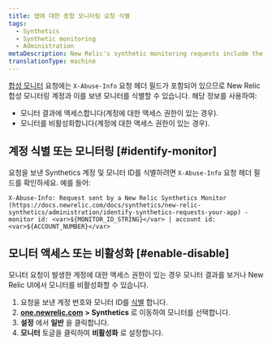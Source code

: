 ```yaml
---
title: 앱에 대한 종합 모니터링 요청 식별
tags:
  - Synthetics
  - Synthetic monitoring
  - Administration
metaDescription: New Relic's synthetic monitoring requests include the x-info-abuse header to help you identify the account and monitor that sent it.
translationType: machine
---
```


[합성 모니터](/docs/synthetics/new-relic-synthetics/using-monitors/add-edit-monitors) 요청에는 `X-Abuse-Info` 요청 헤더 필드가 포함되어 있으므로 New Relic 합성 모니터링 계정과 이를 보낸 모니터를 식별할 수 있습니다. 해당 정보를 사용하여:

* 모니터 결과에 액세스합니다(계정에 대한 액세스 권한이 있는 경우).
* 모니터를 비활성화합니다(계정에 대한 액세스 권한이 있는 경우).

## 계정 식별 또는 모니터링 [#identify-monitor]

요청을 보낸 Synthetics 계정 및 모니터 ID를 식별하려면 `X-Abuse-Info` 요청 헤더 필드를 확인하세요. 예를 들어:

```
X-Abuse-Info: Request sent by a New Relic Synthetics Monitor (https://docs.newrelic.com/docs/synthetics/new-relic-synthetics/administration/identify-synthetics-requests-your-app) - monitor id: <var>${MONITOR_ID_STRING}</var> | account id: <var>${ACCOUNT_NUMBER}</var>
```

## 모니터 액세스 또는 비활성화 [#enable-disable]

모니터 요청이 발생한 계정에 대한 액세스 권한이 있는 경우 모니터 결과를 보거나 New Relic UI에서 모니터를 비활성화할 수 있습니다.

1. 요청을 보낸 계정 번호와 모니터 ID를 [식별](#identify-monitor) 합니다.
2. [**one.newrelic.com**](http://one.newrelic.com/) **> Synthetics** 로 이동하여 모니터를 선택합니다.
3. **설정** 에서 **일반** 을 클릭합니다.
4. **모니터** 토글을 클릭하여 **비활성화** 로 설정합니다.